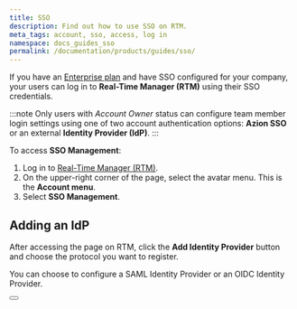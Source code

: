 ```yaml
---
title: SSO
description: Find out how to use SSO on RTM.
meta_tags: account, sso, access, log in
namespace: docs_guides_sso
permalink: /documentation/products/guides/sso/
---
```



If you have an [Enterprise plan](https://www.azion.com/en/pricing/#plans) and have SSO configured for your company, your users can log in to **Real-Time Manager (RTM)** using their SSO credentials.

:::note
Only users with *Account Owner* status can configure team member login settings using one of two account authentication options: **Azion SSO** or an external **Identity Provider (IdP)**.
:::

To access **SSO Management**:

1. Log in to [Real-Time Manager (RTM)](https://manager.azion.com/).
2. On the upper-right corner of the page, select the avatar menu. This is the **Account menu**.
3. Select **SSO Management**.

## Adding an IdP

After accessing the page on RTM, click the **Add Identity Provider** button and choose the protocol you want to register.

You can choose to configure a SAML Identity Provider or an OIDC Identity Provider.

<Button href="/en/documentation/products/guides/#accounts" text="identity providers guides"></Button>
